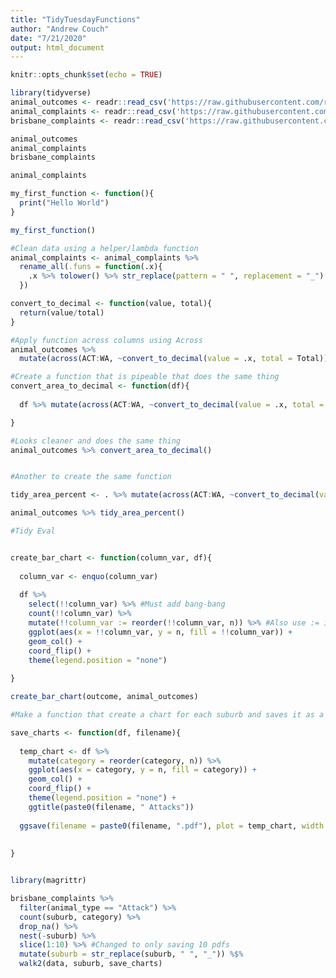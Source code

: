 ```yaml
---
title: "TidyTuesdayFunctions"
author: "Andrew Couch"
date: "7/21/2020"
output: html_document
---
```


```r
knitr::opts_chunk$set(echo = TRUE)
```

```r
library(tidyverse)
animal_outcomes <- readr::read_csv('https://raw.githubusercontent.com/rfordatascience/tidytuesday/master/data/2020/2020-07-21/animal_outcomes.csv')
animal_complaints <- readr::read_csv('https://raw.githubusercontent.com/rfordatascience/tidytuesday/master/data/2020/2020-07-21/animal_complaints.csv')
brisbane_complaints <- readr::read_csv('https://raw.githubusercontent.com/rfordatascience/tidytuesday/master/data/2020/2020-07-21/brisbane_complaints.csv')

```

```r
animal_outcomes
animal_complaints
brisbane_complaints
```

```r
animal_complaints 

my_first_function <- function(){
  print("Hello World")
}

my_first_function()

#Clean data using a helper/lambda function
animal_complaints <- animal_complaints %>% 
  rename_all(.funs = function(.x){
    .x %>% tolower() %>% str_replace(pattern = " ", replacement = "_")
  })

```


```r

convert_to_decimal <- function(value, total){
  return(value/total)
}

#Apply function across columns using Across
animal_outcomes %>% 
  mutate(across(ACT:WA, ~convert_to_decimal(value = .x, total = Total)))

#Create a function that is pipeable that does the same thing 
convert_area_to_decimal <- function(df){
  
  df %>% mutate(across(ACT:WA, ~convert_to_decimal(value = .x, total = Total)))

}

#Looks cleaner and does the same thing 
animal_outcomes %>% convert_area_to_decimal()


#Another to create the same function 

tidy_area_percent <- . %>% mutate(across(ACT:WA, ~convert_to_decimal(value = .x, total = Total)))

animal_outcomes %>% tidy_area_percent()
```

```r

#Tidy Eval 


create_bar_chart <- function(column_var, df){
  
  column_var <- enquo(column_var)
  
  df %>% 
    select(!!column_var) %>% #Must add bang-bang
    count(!!column_var) %>% 
    mutate(!!column_var := reorder(!!column_var, n)) %>% #Also use := instead of = for
    ggplot(aes(x = !!column_var, y = n, fill = !!column_var)) + 
    geom_col() + 
    coord_flip() + 
    theme(legend.position = "none")
  
}

create_bar_chart(outcome, animal_outcomes)

```

```r

#Make a function that create a chart for each suburb and saves it as a pdf.

save_charts <- function(df, filename){
  
  temp_chart <- df %>% 
    mutate(category = reorder(category, n)) %>% 
    ggplot(aes(x = category, y = n, fill = category)) + 
    geom_col() + 
    coord_flip() + 
    theme(legend.position = "none") + 
    ggtitle(paste0(filename, " Attacks"))
  
  ggsave(filename = paste0(filename, ".pdf"), plot = temp_chart, width = 11, height = 8.5, units = "in")
  
  
}


library(magrittr)

brisbane_complaints %>% 
  filter(animal_type == "Attack") %>% 
  count(suburb, category) %>% 
  drop_na() %>% 
  nest(-suburb) %>% 
  slice(1:10) %>% #Changed to only saving 10 pdfs 
  mutate(suburb = str_replace(suburb, " ", "_")) %$% 
  walk2(data, suburb, save_charts)


  
```


















